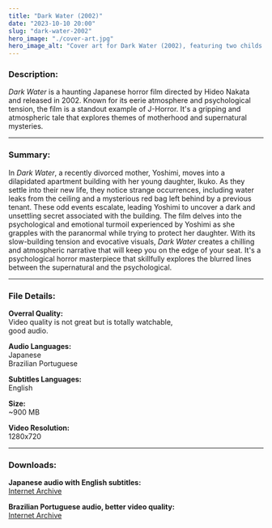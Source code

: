 ```yaml
---
title: "Dark Water (2002)"
date: "2023-10-10 20:00"
slug: "dark-water-2002"
hero_image: "./cover-art.jpg"
hero_image_alt: "Cover art for Dark Water (2002), featuring two childs at the end of dark corridor filled with a few centimeters of water."
---
```


### **Description:**

*Dark Water* is a haunting Japanese horror film directed by Hideo Nakata and released in 2002. Known for its eerie atmosphere and psychological tension, the film is a standout example of J-Horror. It's a gripping and atmospheric tale that explores themes of motherhood and supernatural mysteries.

***

### **Summary:**

In *Dark Water*, a recently divorced mother, Yoshimi, moves into a dilapidated apartment building with her young daughter, Ikuko. As they settle into their new life, they notice strange occurrences, including water leaks from the ceiling and a mysterious red bag left behind by a previous tenant. These odd events escalate, leading Yoshimi to uncover a dark and unsettling secret associated with the building.
The film delves into the psychological and emotional turmoil experienced by Yoshimi as she grapples with the paranormal while trying to protect her daughter. With its slow-building tension and evocative visuals, *Dark Water* creates a chilling and atmospheric narrative that will keep you on the edge of your seat. It's a psychological horror masterpiece that skillfully explores the blurred lines between the supernatural and the psychological.

***

### **File Details:**

**Overral Quality:**\
Video quality is not great but is totally watchable,\
good audio.

**Audio Languages:**\
Japanese\
Brazilian Portuguese

**Subtitles Languages:**\
English

**Size:**\
~900 MB

**Video Resolution:**\
1280x720

***

### **Downloads:**

**Japanese audio with English subtitles:**\
<a href="https://archive.org/details/dw-2002-jp" target="_blank">Internet Archive</a>

**Brazilian Portuguese audio, better video quality:**\
<a href="https://archive.org/details/dw-2002-ptbr" target="_blank">Internet Archive</a>
